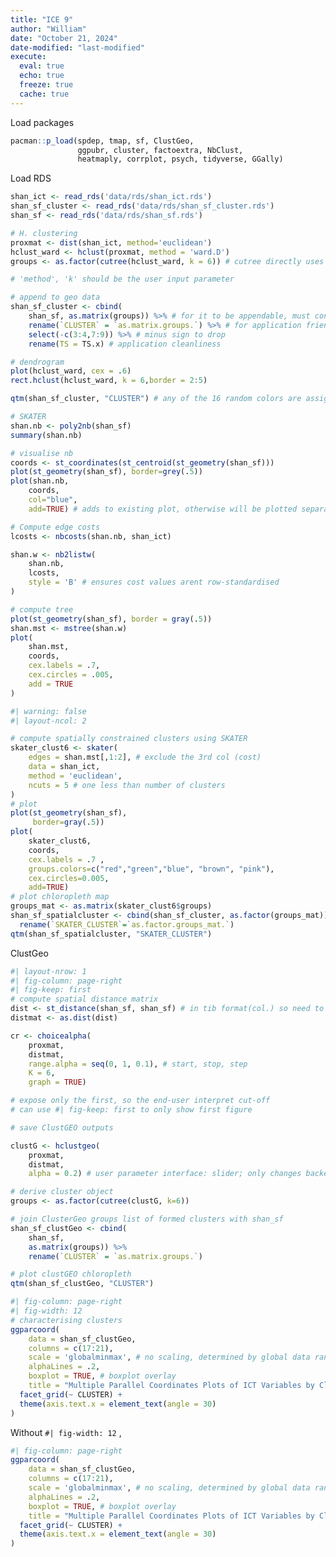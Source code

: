 ```yaml
---
title: "ICE 9"
author: "William"
date: "October 21, 2024"
date-modified: "last-modified"
execute: 
  eval: true
  echo: true
  freeze: true
  cache: true
---
```


Load packages

```r
pacman::p_load(spdep, tmap, sf, ClustGeo, 
               ggpubr, cluster, factoextra, NbClust,
               heatmaply, corrplot, psych, tidyverse, GGally)
```

Load RDS

```r
shan_ict <- read_rds('data/rds/shan_ict.rds')
shan_sf_cluster <- read_rds('data/rds/shan_sf_cluster.rds')
shan_sf <- read_rds('data/rds/shan_sf.rds')
```

```r
# H. clustering
proxmat <- dist(shan_ict, method='euclidean')
hclust_ward <- hclust(proxmat, method = 'ward.D')
groups <- as.factor(cutree(hclust_ward, k = 6)) # cutree directly uses hclust object; won't understand k without it

# 'method', 'k' should be the user input parameter
```

```r
# append to geo data
shan_sf_cluster <- cbind(
    shan_sf, as.matrix(groups)) %>% # for it to be appendable, must convert to tibble/dt/matrix 
    rename(`CLUSTER` = `as.matrix.groups.`) %>% # for application friendly analysis
    select(-c(3:4,7:9)) %>% # minus sign to drop
    rename(TS = TS.x) # application cleanliness
```

```r
# dendrogram
plot(hclust_ward, cex = .6)
rect.hclust(hclust_ward, k = 6,border = 2:5)
```

```r
qtm(shan_sf_cluster, "CLUSTER") # any of the 16 random colors are assigned 
```

```r
# SKATER
shan.nb <- poly2nb(shan_sf)
summary(shan.nb)
```

```r
# visualise nb
coords <- st_coordinates(st_centroid(st_geometry(shan_sf)))
plot(st_geometry(shan_sf), border=grey(.5))
plot(shan.nb,
    coords, 
    col="blue", 
    add=TRUE) # adds to existing plot, otherwise will be plotted separately
```

```r
# Compute edge costs
lcosts <- nbcosts(shan.nb, shan_ict)

shan.w <- nb2listw(
    shan.nb,
    lcosts,
    style = 'B' # ensures cost values arent row-standardised
)
```

```r
# compute tree
plot(st_geometry(shan_sf), border = gray(.5))
shan.mst <- mstree(shan.w)
plot(
    shan.mst,
    coords,
    cex.labels = .7,
    cex.circles = .005,
    add = TRUE
)
```

```r
#| warning: false
#| layout-ncol: 2

# compute spatially constrained clusters using SKATER
skater_clust6 <- skater(
    edges = shan.mst[,1:2], # exclude the 3rd col (cost)
    data = shan_ict,
    method = 'euclidean',
    ncuts = 5 # one less than number of clusters
)
# plot
plot(st_geometry(shan_sf), 
     border=gray(.5))
plot(
    skater_clust6, 
    coords, 
    cex.labels = .7 ,
    groups.colors=c("red","green","blue", "brown", "pink"),
    cex.circles=0.005,
    add=TRUE)
# plot chloropleth map
groups_mat <- as.matrix(skater_clust6$groups)
shan_sf_spatialcluster <- cbind(shan_sf_cluster, as.factor(groups_mat)) %>%
  rename(`SKATER_CLUSTER`=`as.factor.groups_mat.`)
qtm(shan_sf_spatialcluster, "SKATER_CLUSTER")
```

ClustGeo

```r
#| layout-nrow: 1
#| fig-column: page-right
#| fig-keep: first
# compute spatial distance matrix
dist <- st_distance(shan_sf, shan_sf) # in tib format(col.) so need to convert to dist matrix obj
distmat <- as.dist(dist)

cr <- choicealpha(
    proxmat, 
    distmat, 
    range.alpha = seq(0, 1, 0.1), # start, stop, step
    K = 6, 
    graph = TRUE)

# expose only the first, so the end-user interpret cut-off
# can use #| fig-keep: first to only show first figure
```

```r
# save ClustGEO outputs

clustG <- hclustgeo(
    proxmat,
    distmat,
    alpha = 0.2) # user parameter interface: slider; only changes backend when user selects AND clicks a button, not everytime the slider is dragged

# derive cluster object
groups <- as.factor(cutree(clustG, k=6))

# join ClusterGeo groups list of formed clusters with shan_sf
shan_sf_clustGeo <- cbind(
    shan_sf,
    as.matrix(groups)) %>% 
    rename(`CLUSTER` = `as.matrix.groups.`)
```

```r
# plot clustGEO chloropleth
qtm(shan_sf_clustGeo, "CLUSTER")
```

```r
#| fig-column: page-right
#| fig-width: 12
# characterising clusters
ggparcoord(
    data = shan_sf_clustGeo,
    columns = c(17:21),
    scale = 'globalminmax', # no scaling, determined by global data range
    alphaLines = .2,
    boxplot = TRUE, # boxplot overlay
    title = "Multiple Parallel Coordinates Plots of ICT Variables by Cluster") +
  facet_grid(~ CLUSTER) + 
  theme(axis.text.x = element_text(angle = 30)
)
```

Without `#| fig-width: 12` ,

```r
#| fig-column: page-right
ggparcoord(
    data = shan_sf_clustGeo,
    columns = c(17:21),
    scale = 'globalminmax', # no scaling, determined by global data range
    alphaLines = .2,
    boxplot = TRUE, # boxplot overlay
    title = "Multiple Parallel Coordinates Plots of ICT Variables by Cluster") +
  facet_grid(~ CLUSTER) + 
  theme(axis.text.x = element_text(angle = 30)
)
```
